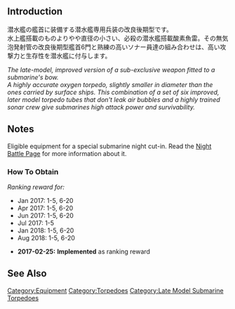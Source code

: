 {{EquipmentInfo|214}}

==Introduction==
潜水艦の艦首に装備する潜水艦専用兵装の改良後期型です。<br>
水上艦搭載のものよりやや直径の小さい、必殺の潜水艦搭載酸素魚雷。その無気泡発射管の改良後期型艦首6門と熟練の高いソナー員達の組み合わせは、高い攻撃力と生存性を潜水艦に付与します。

''The late-model, improved version of a sub-exclusive weapon fitted to a submarine's bow.''<br>
''A highly accurate oxygen torpedo, slightly smaller in diameter than the ones carried by surface ships. This combination of a set of six improved, later model torpedo tubes that don't leak air bubbles and a highly trained sonar crew give submarines high attack power and survivability.''

==Notes==
Eligible equipment for a special submarine night cut-in. Read the [[Night_Battle#Night_Battle_Special_Attacks|Night Battle Page]] for more information about it.

<div class="mw-collapsible"><h3>How To Obtain</h3>
<div class="mw-collapsible-content">
''Ranking reward for:''
* Jan 2017: 1-5, 6-20
* Apr 2017: 1-5, 6-20
* Jun 2017: 1-5, 6-20
* Jul 2017: 1-5
* Jan 2018: 1-5, 6-20
* Aug 2018: 1-5, 6-20

</div></div>


<div class="mw-collapsible><h3>Updates History</h3>
<div class="mw-collapsible-content>
* '''2017-02-25:''' '''Implemented''' as ranking reward
</div></div>

==See Also==
{{Equipmentlist}}
[[Category:Equipment]]
[[Category:Torpedoes]]
[[Category:Late Model Submarine Torpedoes]]